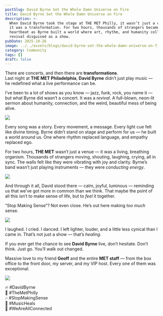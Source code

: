 ```yaml
---
postSlug: David Byrne Set the Whole Damn Universe on Fire
title: David Byrne Set the Whole Damn Universe on Fire
description: >-
  When David Byrne took the stage at THE MET Philly, it wasn’t just a concert —
  it was a transformation. For two hours, thousands of strangers became one
  heartbeat as Byrne built a world where art, rhythm, and humanity collided. A
  revival disguised as a show.
pubDate: 2025-10-26
image: ../../assets/blogs/david-byrne-set-the-whole-damn-universe-on-fire/image.jpg
category: Community
tags: []
draft: false
---
```

There are concerts, and then there are **transformations**.\
Last night at **THE MET Philadelphia**, **David Byrne** didn’t just play music — he redefined what a live performance can be.

I’ve been to a lot of shows as you know — jazz, funk, rock, you name it — but what Byrne did wasn’t a concert. It was a *revival*. A full-blown, neon-lit sermon about humanity, connection, and the weird, beautiful mess of being alive.

![](../../assets/blogs/david-byrne-set-the-whole-damn-universe-on-fire/img-3233-3.jpg)

Every song was a story. Every movement, a message. Every light cue felt like divine timing. Byrne didn’t stand on stage and perform for us — he built a *world* around us. One where rhythm replaced language, and empathy replaced ego.

For two hours, **THE MET** wasn’t just a venue — it was a living, breathing organism. Thousands of strangers moving, shouting, laughing, crying, all in sync. The walls felt like they were vibrating with joy and clarity. Byrne’s band wasn’t just playing instruments — they were *conducting energy*.

![](../../assets/blogs/david-byrne-set-the-whole-damn-universe-on-fire/img-3227-4.jpg)

And through it all, David stood there — calm, joyful, luminous — reminding us that we’ve got more in common than we think. That maybe the point of all this isn’t to make sense of life, but to *feel* it together.

“Stop Making Sense”? Not even close. He’s out here making *too much* sense.

![](../../assets/blogs/david-byrne-set-the-whole-damn-universe-on-fire/img-3230-5.jpg)

I laughed. I cried. I danced. I left lighter, louder, and a little less cynical than I came in. That’s not just a show — that’s *healing*.

If you ever get the chance to see **David Byrne** live, don’t hesitate. Don’t think. Just go. You’ll walk out changed.

Massive love to my friend **Geoff** and the entire **MET staff** — from the box office to the front door, my server, and my VIP host. Every one of them was exceptional.

![](../../assets/blogs/david-byrne-set-the-whole-damn-universe-on-fire/img-3237-2.jpg)

🔥 #DavidByrne\
🎤 #TheMetPhilly\
🎶 #StopMakingSense\
💫 #MusicHeals\
🤝 #WeAreAllConnected

